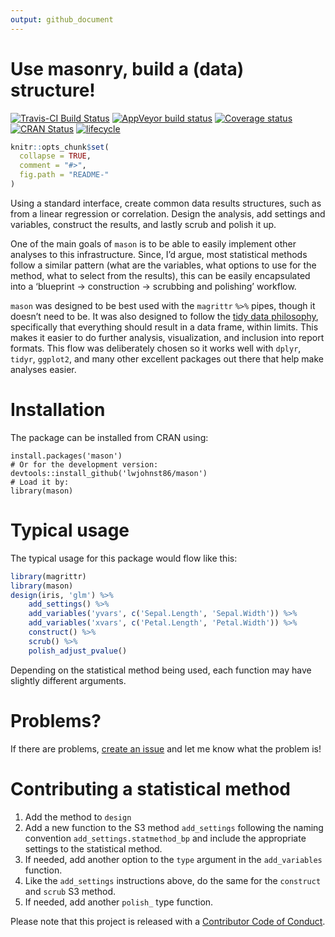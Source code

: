 ```yaml
---
output: github_document
---
```


<!-- README.md is generated from README.Rmd. Please edit that file -->

# Use masonry, build a (data) structure!

[![Travis-CI Build Status](https://travis-ci.org/lwjohnst86/mason.svg?branch=master)](https://travis-ci.org/lwjohnst86/mason)
[![AppVeyor build status](https://ci.appveyor.com/api/projects/status/github/lwjohnst86/mason?branch=master&svg=true)](https://ci.appveyor.com/project/lwjohnst86/mason)
[![Coverage status](https://codecov.io/gh/lwjohnst86/mason/branch/master/graph/badge.svg)](https://codecov.io/github/lwjohnst86/mason?branch=master)
[![CRAN Status](http://www.r-pkg.org/badges/version/mason)](https://cran.r-project.org/package=mason)
[![lifecycle](https://img.shields.io/badge/lifecycle-maturing-blue.svg)](https://www.tidyverse.org/lifecycle/#maturing)


```r
knitr::opts_chunk$set(
  collapse = TRUE,
  comment = "#>",
  fig.path = "README-"
)
```

Using a standard interface, create common data results structures, such as from
a linear regression or correlation. Design the analysis, add settings and variables,
construct the results, and lastly scrub and polish it up. 

One of the main goals of `mason` is to be able to easily implement other
analyses to this infrastructure. Since, I'd argue, most statistical methods
follow a similar pattern (what are the variables, what options to use for the
method, what to select from the results), this can be easily encapsulated into a
'blueprint -> construction -> scrubbing and polishing' workflow.

`mason` was designed to be best used with the `magrittr` `%>%` pipes, though it
doesn't need to be. It was also designed to follow the 
[tidy data philosophy](https://cran.r-project.org/web/packages/tidyr/vignettes/tidy-data.html),
specifically that everything should result in a data frame, within limits. This
makes it easier to do further analysis, visualization, and inclusion into
report formats. This flow was deliberately chosen so it works well with `dplyr`,
`tidyr`, `ggplot2`, and many other excellent packages out there that help make
analyses easier.

# Installation

The package can be installed from CRAN using:

    install.packages('mason')
    # Or for the development version:
    devtools::install_github('lwjohnst86/mason')
    # Load it by:
    library(mason)

# Typical usage

The typical usage for this package would flow like this:

```r
library(magrittr)
library(mason)
design(iris, 'glm') %>%
    add_settings() %>%
    add_variables('yvars', c('Sepal.Length', 'Sepal.Width')) %>%
    add_variables('xvars', c('Petal.Length', 'Petal.Width')) %>%
    construct() %>%
    scrub() %>%
    polish_adjust_pvalue()
```

Depending on the statistical method being used, each function may have slightly
different arguments.

# Problems?

If there are problems,
[create an issue](https://github.com/lwjohnst86/mason/issues) and let me know
what the problem is!

# Contributing a statistical method

1. Add the method to `design`
2. Add a new function to the S3 method `add_settings` following the naming
convention `add_settings.statmethod_bp` and include the appropriate
settings to the statistical method.
3. If needed, add another option to the `type` argument in the `add_variables`
function.
4. Like the `add_settings` instructions above, do the same for the
`construct` and `scrub` S3 method.
5. If needed, add another `polish_` type function.

Please note that this project is released with a [Contributor Code of Conduct](CODE_OF_CONDUCT.md).
